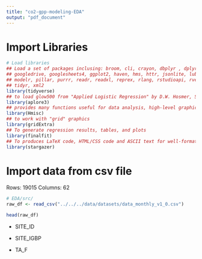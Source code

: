 ```yaml
---
title: "co2-gpp-modeling-EDA"
output: "pdf_document"
---
```


# Import Libraries
```r
# Load libraries
## Load a set of packages inclusing: broom, cli, crayon, dbplyr , dplyr, dtplyr, forcats,
## googledrive, googlesheets4, ggplot2, haven, hms, httr, jsonlite, lubridate , magrittr,
## modelr, pillar, purrr, readr, readxl, reprex, rlang, rstudioapi, rvest, stringr, tibble,
## tidyr, xml2
library(tidyverse)
## to load glow500 from "Applied Logistic Regression" by D.W. Hosmer, S. Lemeshow, and R.X. Sturdivant (3rd ed., 2013)
library(aplore3)
## provides many functions useful for data analysis, high-level graphics, and utility operations like describe()
library(Hmisc)
## to work with "grid" graphics
library(gridExtra)
## To generate regression results, tables, and plots
library(finalfit)
## To produces LaTeX code, HTML/CSS code and ASCII text for well-formatted tables
library(stargazer)
```

# Import data from csv file
Rows: 19015
Columns: 62
```r
# EDA/src/
raw_df <- read_csv("../../../data/datasets/data_monthly_v1_0.csv")
```

```r
head(raw_df)
```

- SITE_ID

- SITE_IGBP

- TA_F









